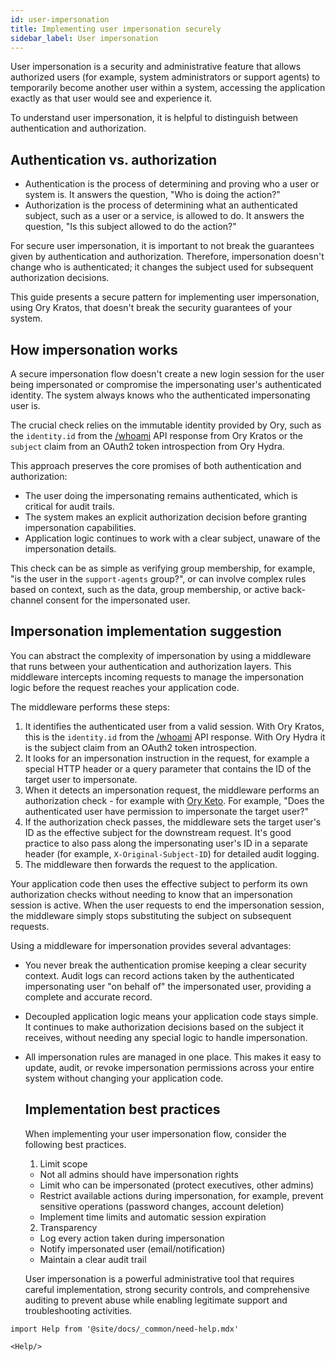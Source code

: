```yaml
---
id: user-impersonation
title: Implementing user impersonation securely
sidebar_label: User impersonation
---
```


User impersonation is a security and administrative feature that allows authorized users (for example, system administrators or
support agents) to temporarily become another user within a system, accessing the application exactly as that user would see and
experience it.

To understand user impersonation, it is helpful to distinguish between authentication and authorization.

## Authentication vs. authorization

- Authentication is the process of determining and proving who a user or system is. It answers the question, "Who is doing the
  action?"
- Authorization is the process of determining what an authenticated subject, such as a user or a service, is allowed to do. It
  answers the question, "Is this subject allowed to do the action?"

For secure user impersonation, it is important to not break the guarantees given by authentication and authorization. Therefore,
impersonation doesn't change who is authenticated; it changes the subject used for subsequent authorization decisions.

This guide presents a secure pattern for implementing user impersonation, using Ory Kratos, that doesn't break the security
guarantees of your system.

## How impersonation works

A secure impersonation flow doesn't create a new login session for the user being impersonated or compromise the impersonating
user's authenticated identity. The system always knows who the authenticated impersonating user is.

The crucial check relies on the immutable identity provided by Ory, such as the `identity.id` from the
[/whoami](https://www.ory.sh/docs/reference/api#tag/frontend/operation/toSession) API response from Ory Kratos or the `subject`
claim from an OAuth2 token introspection from Ory Hydra.

This approach preserves the core promises of both authentication and authorization:

- The user doing the impersonating remains authenticated, which is critical for audit trails.
- The system makes an explicit authorization decision before granting impersonation capabilities.
- Application logic continues to work with a clear subject, unaware of the impersonation details.

This check can be as simple as verifying group membership, for example, "is the user in the `support-agents` group?", or can
involve complex rules based on context, such as the data, group membership, or active back-channel consent for the impersonated
user.

## Impersonation implementation suggestion

You can abstract the complexity of impersonation by using a middleware that runs between your authentication and authorization
layers. This middleware intercepts incoming requests to manage the impersonation logic before the request reaches your application
code.

The middleware performs these steps:

1.  It identifies the authenticated user from a valid session. With Ory Kratos, this is the `identity.id` from the
    [/whoami](https://www.ory.sh/docs/reference/api#tag/frontend/operation/toSession) API response. With Ory Hydra it is the
    subject claim from an OAuth2 token introspection.
1.  It looks for an impersonation instruction in the request, for example a special HTTP header or a query parameter that contains
    the ID of the target user to impersonate.
1.  When it detects an impersonation request, the middleware performs an authorization check - for example with
    [Ory Keto](https://www.ory.sh/docs/reference/api#tag/permission/operation/checkPermission). For example, "Does the
    authenticated user have permission to impersonate the target user?"
1.  If the authorization check passes, the middleware sets the target user's ID as the effective subject for the downstream
    request. It's good practice to also pass along the impersonating user's ID in a separate header (for example,
    `X-Original-Subject-ID`) for detailed audit logging.
1.  The middleware then forwards the request to the application.

Your application code then uses the effective subject to perform its own authorization checks without needing to know that an
impersonation session is active. When the user requests to end the impersonation session, the middleware simply stops substituting
the subject on subsequent requests.

Using a middleware for impersonation provides several advantages:

- You never break the authentication promise keeping a clear security context. Audit logs can record actions taken by the
  authenticated impersonating user "on behalf of" the impersonated user, providing a complete and accurate record.
- Decoupled application logic means your application code stays simple. It continues to make authorization decisions based on the
  subject it receives, without needing any special logic to handle impersonation.
- All impersonation rules are managed in one place. This makes it easy to update, audit, or revoke impersonation permissions
  across your entire system without changing your application code.

  ## Implementation best practices

  When implementing your user impersonation flow, consider the following best practices.

  1. Limit scope

  - Not all admins should have impersonation rights
  - Limit who can be impersonated (protect executives, other admins)
  - Restrict available actions during impersonation, for example, prevent sensitive operations (password changes, account
    deletion)
  - Implement time limits and automatic session expiration

  2. Transparency

  - Log every action taken during impersonation
  - Notify impersonated user (email/notification)
  - Maintain a clear audit trail

  User impersonation is a powerful administrative tool that requires careful implementation, strong security controls, and
  comprehensive auditing to prevent abuse while enabling legitimate support and troubleshooting activities.

```mdx-code-block
import Help from '@site/docs/_common/need-help.mdx'

<Help/>
```
